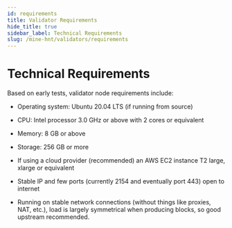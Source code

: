 ```yaml
---
id: requirements
title: Validator Requirements
hide_title: true
sidebar_label: Technical Requirements
slug: /mine-hnt/validators/requirements
---
```



# Technical Requirements

Based on early tests, validator node requirements include:
* Operating system: Ubuntu 20.04 LTS (if running from source)
* CPU: Intel processor 3.0 GHz or above with 2 cores or equivalent
* Memory: 8 GB or above
* Storage: 256 GB or more 

* If using a cloud provider (recommended) an AWS EC2 instance T2 large, xlarge or equivalent

* Stable IP and few ports (currently 2154 and eventually port 443) open to internet

* Running on stable network connections (without things like proxies, NAT, etc.), load is largely symmetrical when producing blocks, so good upstream recommended.